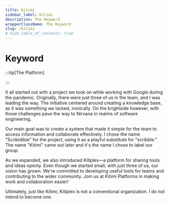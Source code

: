 ```yaml
---
title: Kitimi
sidebar_label: Kitimi
description: The Keyword 
wrapperClassName: The Keyword
slug: /kitimi
# hide_table_of_contents: true
---
```


# Keyword

:::tip[The Platform]

:::

It all started out with a project we took on while working with Google during the pandemic. Originally, there were just three of us in the team, and I was leading the way. The initiative centered around creating a knowledge base, as it was something we lacked, ironically. On the brightside however, with those challenges pave the way to Nirvana in realms of software engineering. 



Our main goal was to create a system that made it simple for the team to access information and collaborate effectively.
I chose the name "Scribidibie" for the project, using it as a playful substitute for "scribble." The name "Kitimi" came out later and it's the name I chose to label our group.


As we expanded, we also introduced Kitiplex—a platform for sharing tools and ideas openly. Even though we started small, with just three of us, our vision has grown. We're committed to developing useful tools for teams and contributing to the wider community. Join us at Kitimi Platforms in making work and collaboration easier!



Ultimately, just like Kitimi, Kitiplex is not a conventional organization. I do not intend to become one. 
